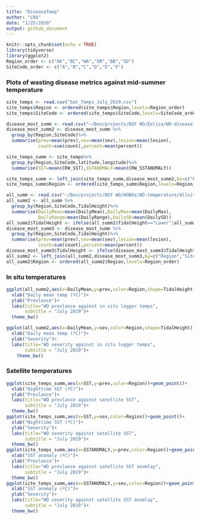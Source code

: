 ```yaml
---
title: "DiseaseTemp"
author: "LRA"
date: "1/25/2020"
output: github_document
---
```


```r
knitr::opts_chunk$set(echo = TRUE)
library(tidyverse)
library(ggplot2)
Region_order <- c("AK","BC","WA","OR","BB","SD")
SiteCode_order <- c("A","B","C","D","E","F")
```

### Plots of wasting disease metrics against mid-summer temperature

```r
site_temps <- read.csv("Sat_Temps_July_2019.csv")
site_temps$Region <- ordered(site_temps$Region,levels=Region_order)
site_temps$SiteCode <- ordered(site_temps$SiteCode,levels=SiteCode_order)

disease_most_summ <- read.csv("~/Box/projects/NSF WD/Eelisa/WD-disease-data/Measured_Disease_summ.csv")
disease_most_summ2 <- disease_most_summ %>%
  group_by(Region,SiteCode)%>%
  summarise(prev=mean(prev),sev=mean(sev),lesion=mean(lesion),
            count=sum(count),percent=mean(percent))

site_temps_summ <- site_temps%>%
  group_by(Region,SiteCode,latitude,longitude)%>%
  summarise(SST=mean(CRW_SST),SSTANOMALY=mean(CRW_SSTANOMALY))

site_temps_summ <- left_join(site_temps_summ,disease_most_summ2,by=c("Region","SiteCode"))
site_temps_summ$Region <- ordered(site_temps_summ$Region,levels=Region_order)

all_summ <- read.csv("~/Box/projects/NSF WD/HOBOs/WD-temperature/Allsites.summJuly.2019.csv")
all_summ2 <- all_summ %>%
  group_by(Region,SiteCode,TidalHeight)%>%
  summarise(DailyMean=mean(DailyMean),DailyMax=mean(DailyMax),
            DailyRange=mean(DailyRange),DailySD=mean(DailySD))
all_summ2$TidalHeight <- ifelse(all_summ2$TidalHeight=="Lower"|all_summ2$TidalHeight=="Edge of bed","Lower/Edge","Upper")
disease_most_summ3 <- disease_most_summ %>%
  group_by(Region,SiteCode,TidalHeight)%>%
  summarise(prev=mean(prev),sev=mean(sev),lesion=mean(lesion),
            count=sum(count),percent=mean(percent))
disease_most_summ3$TidalHeight <- ifelse(disease_most_summ3$TidalHeight=="L","Lower/Edge","Upper")
all_summ2 <- left_join(all_summ2,disease_most_summ3,by=c("Region","SiteCode","TidalHeight"))
all_summ2$Region <- ordered(all_summ2$Region,levels=Region_order)
```

### In situ temperatures

```r
ggplot(all_summ2,aes(x=DailyMean,y=prev,color=Region,shape=TidalHeight))+geom_point()+
  xlab("Daily mean temp (ºC)")+
  ylab("Prevlance")+
  labs(title="WD prevlance against in situ logger temps",
       subtitle = "July 2019")+
  theme_bw()

ggplot(all_summ2,aes(x=DailyMean,y=sev,color=Region,shape=TidalHeight))+geom_point()+
  xlab("Daily mean temp (ºC)")+
  ylab("Severity")+
  labs(title="WD severity against in situ logger temps",
       subtitle = "July 2019")+
    theme_bw()
```

### Satellite temperatures

```r
ggplot(site_temps_summ,aes(x=SST,y=prev,color=Region))+geom_point()+
  xlab("Nighttime SST (ºC)")+
  ylab("Prevlance")+
  labs(title="WD prevlance against satellite SST",
       subtitle = "July 2019")+
  theme_bw()
ggplot(site_temps_summ,aes(x=SST,y=sev,color=Region))+geom_point()+
  xlab("Nighttime SST (ºC)")+
  ylab("Severity")+
  labs(title="WD severity against satellite SST",
       subtitle = "July 2019")+
  theme_bw()
ggplot(site_temps_summ,aes(x=SSTANOMALY,y=prev,color=Region))+geom_point()+
  xlab("SST anomaly (ºC)")+
  ylab("Prevlance")+
  labs(title="WD prevlance against satellite SST anomlay",
       subtitle = "July 2019")+
  theme_bw()
ggplot(site_temps_summ,aes(x=SSTANOMALY,y=sev,color=Region))+geom_point()+
  xlab("SST anomaly (ºC)")+
  ylab("Severity")+
  labs(title="WD severity against satellite SST anomlay",
       subtitle = "July 2019")+
  theme_bw()
```